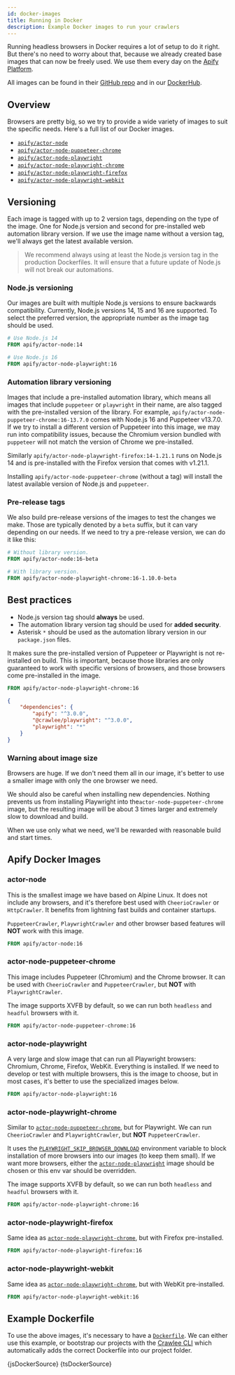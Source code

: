 ```yaml
---
id: docker-images
title: Running in Docker
description: Example Docker images to run your crawlers
---
```





Running headless browsers in Docker requires a lot of setup to do it right. But there's no need to worry about that, because we already created base images that can now be freely used. We use them every day on the [Apify Platform](./apify-platform).

All images can be found in their [GitHub repo](https://github.com/apify/apify-actor-docker) and in our [DockerHub](https://hub.docker.com/orgs/apify).

## Overview

Browsers are pretty big, so we try to provide a wide variety of images to suit the specific needs. Here's a full list of our Docker images.

- [`apify/actor-node`](#actor-node)
- [`apify/actor-node-puppeteer-chrome`](#actor-node-puppeteer-chrome)
- [`apify/actor-node-playwright`](#actor-node-playwright)
- [`apify/actor-node-playwright-chrome`](#actor-node-playwright-chrome)
- [`apify/actor-node-playwright-firefox`](#actor-node-playwright-firefox)
- [`apify/actor-node-playwright-webkit`](#actor-node-playwright-webkit)

## Versioning

Each image is tagged with up to 2 version tags, depending on the type of the image. One for Node.js version and second for pre-installed web automation library version. If we use the image name without a version tag, we'll always get the latest available version.

> We recommend always using at least the Node.js version tag in the production Dockerfiles. It will ensure that a future update of Node.js will not break our automations.

### Node.js versioning

Our images are built with multiple Node.js versions to ensure backwards compatibility. Currently, Node.js versions 14, 15 and 16 are supported. To select the preferred version, the appropriate number as the image tag should be used.

```dockerfile
# Use Node.js 14
FROM apify/actor-node:14
```

```dockerfile
# Use Node.js 16
FROM apify/actor-node-playwright:16
```

### Automation library versioning

Images that include a pre-installed automation library, which means all images that include `puppeteer` or `playwright` in their name, are also tagged with the pre-installed version of the library. For example, `apify/actor-node-puppeteer-chrome:16-13.7.0` comes with Node.js 16 and Puppeteer v13.7.0. If we try to install a different version of Puppeteer into this image, we may run into compatibility issues, because the Chromium version bundled with `puppeteer` will not match the version of Chrome we pre-installed.

Similarly `apify/actor-node-playwright-firefox:14-1.21.1` runs on Node.js 14 and is pre-installed with the Firefox version that comes with v1.21.1.

Installing `apify/actor-node-puppeteer-chrome` (without a tag) will install the latest available version of Node.js and `puppeteer`.

### Pre-release tags

We also build pre-release versions of the images to test the changes we make. Those are typically denoted by a `beta` suffix, but it can vary depending on our needs. If we need to try a pre-release version, we can do it like this:

```dockerfile
# Without library version.
FROM apify/actor-node:16-beta
```

```dockerfile
# With library version.
FROM apify/actor-node-playwright-chrome:16-1.10.0-beta
```

## Best practices

- Node.js version tag should **always** be used.
- The automation library version tag should be used for **added security**.
- Asterisk `*` should be used as the automation library version in our `package.json` files.

It makes sure the pre-installed version of Puppeteer or Playwright is not re-installed on build. This is important, because those libraries are only guaranteed to work with specific versions of browsers, and those browsers come pre-installed in the image.

```dockerfile
FROM apify/actor-node-playwright-chrome:16
```

```json
{
    "dependencies": {
        "apify": "^3.0.0",
        "@crawlee/playwright": "^3.0.0",
        "playwright": "*"
    }
}
```

### Warning about image size

Browsers are huge. If we don't need them all in our image, it's better to use a smaller image with only the one browser we need.

We should also be careful when installing new dependencies. Nothing prevents us from installing Playwright into the`actor-node-puppeteer-chrome` image, but the resulting image will be about 3 times larger and extremely slow to download and build.

When we use only what we need, we'll be rewarded with reasonable build and start times.

## Apify Docker Images

### actor-node

This is the smallest image we have based on Alpine Linux. It does not include any browsers, and it's therefore best used with <ApiLink to="cheerio-crawler/class/CheerioCrawler">`CheerioCrawler`</ApiLink> or <ApiLink to="http-crawler/class/HttpCrawler">`HttpCrawler`</ApiLink>. It benefits from lightning fast builds and container startups.

&#8203;<ApiLink to="puppeteer-crawler/class/PuppeteerCrawler">`PuppeteerCrawler`</ApiLink>, <ApiLink to="playwright-crawler/class/PlaywrightCrawler">`PlaywrightCrawler`</ApiLink> and other browser based features will **NOT** work with this image.

```dockerfile
FROM apify/actor-node:16
```

### actor-node-puppeteer-chrome

This image includes Puppeteer (Chromium) and the Chrome browser. It can be used with <ApiLink to="cheerio-crawler/class/CheerioCrawler">`CheerioCrawler`</ApiLink> and <ApiLink to="puppeteer-crawler/class/PuppeteerCrawler">`PuppeteerCrawler`</ApiLink>, but **NOT** with <ApiLink to="playwright-crawler/class/PlaywrightCrawler">`PlaywrightCrawler`</ApiLink>.

The image supports XVFB by default, so we can run both `headless` and `headful` browsers with it.

```dockerfile
FROM apify/actor-node-puppeteer-chrome:16
```

### actor-node-playwright

A very large and slow image that can run all Playwright browsers: Chromium, Chrome, Firefox, WebKit. Everything is installed. If we need to develop or test with multiple browsers, this is the image to choose, but in most cases, it's better to use the specialized images below.

```dockerfile
FROM apify/actor-node-playwright:16
```

### actor-node-playwright-chrome

Similar to [`actor-node-puppeteer-chrome`](#actor-node-puppeteer-chrome), but for Playwright. We can run <ApiLink to="cheerio-crawler/class/CheerioCrawler">`CheerioCrawler`</ApiLink> and <ApiLink to="playwright-crawler/class/PlaywrightCrawler">`PlaywrightCrawler`</ApiLink>, but **NOT** <ApiLink to="puppeteer-crawler/class/PuppeteerCrawler">`PuppeteerCrawler`</ApiLink>.

It uses the [`PLAYWRIGHT_SKIP_BROWSER_DOWNLOAD`](https://playwright.dev/docs/api/environment-variables/) environment variable to block installation of more browsers into our images (to keep them small). If we want more browsers, either the [`actor-node-playwright`](#actor-node-playwright) image should be chosen or this env var should be overridden.

The image supports XVFB by default, so we can run both `headless` and `headful` browsers with it.

```dockerfile
FROM apify/actor-node-playwright-chrome:16
```

### actor-node-playwright-firefox

Same idea as [`actor-node-playwright-chrome`](#actor-node-playwright-chrome), but with Firefox
pre-installed.

```dockerfile
FROM apify/actor-node-playwright-firefox:16
```

### actor-node-playwright-webkit

Same idea as [`actor-node-playwright-chrome`](#actor-node-playwright-chrome), but with WebKit
pre-installed.

```dockerfile
FROM apify/actor-node-playwright-webkit:16
```

## Example Dockerfile

To use the above images, it's necessary to have a [`Dockerfile`](https://docs.docker.com/engine/reference/builder/). We can either use this example, or bootstrap our projects with the [Crawlee CLI](../introduction/setting-up) which automatically adds the correct Dockerfile into our project folder.

<Tabs>
    <TabItem value="js" label="For JavaScript Projects">
        <CodeBlock language="dockerfile">
            {jsDockerSource}
        </CodeBlock>
    </TabItem>
    <TabItem value="ts" label="For TypeScript Projects">
        <CodeBlock language="dockerfile">
            {tsDockerSource}
        </CodeBlock>
    </TabItem>
</Tabs>
